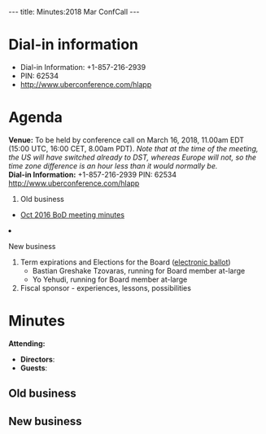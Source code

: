 ---
title: Minutes:2018 Mar ConfCall
---

= Dial-in information =

* Dial-in Information: +1-857-216-2939
* PIN: 62534
* http://www.uberconference.com/hlapp

= Agenda =

'''Venue:''' To be held by conference call on March 16, 2018, 11.00am EDT (15:00 UTC, 16:00 CET, 8.00am PDT). ''Note that at the time of the meeting, the US will have switched already to DST, whereas Europe will not, so the time zone difference is an hour less than it would normally be.''<br/>
'''Dial-in Information:''' +1-857-216-2939 PIN: 62534 http://www.uberconference.com/hlapp

<ol>
<li> Old business </li>
 <ul>
  <li> [[Minutes:2016_Oct_ConfCall| Oct 2016 BoD meeting minutes]]</li>
 </ul>  
<li>New business</li>
<ol style="list-style-type:lower-roman">
  <li> Term expirations and Elections for the Board ([https://vote.heliosvoting.org/helios/e/obf-mar-2018 electronic ballot])
    <ul>
       <li>Bastian Greshake Tzovaras, running for Board member at-large</li>
       <li>Yo Yehudi, running for Board member at-large</li>
    </ul>
  </li>
  <li> Fiscal sponsor - experiences, lessons, possibilities</li>
</ol>
</ol>

= Minutes =

<!-- Etherpad for notes: https://etherpad.wikimedia.org/p/OBF-BoD-Meeting-Mar2018 -->

'''Attending:'''
* '''Directors''': 
* '''Guests''': 

== Old business == 


== New business ==